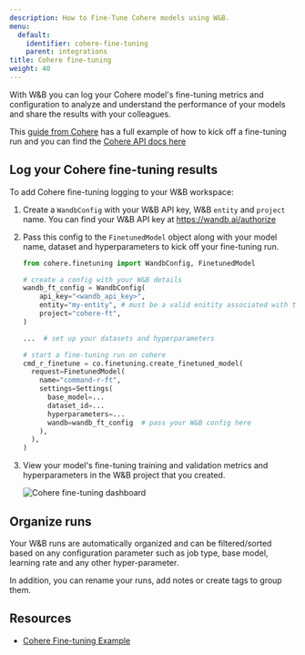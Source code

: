 ```yaml
---
description: How to Fine-Tune Cohere models using W&B.
menu:
  default:
    identifier: cohere-fine-tuning
    parent: integrations
title: Cohere fine-tuning
weight: 40
---
```

With W&B you can log your Cohere model's fine-tuning metrics and configuration to analyze and understand the performance of your models and share the results with your colleagues.

This [guide from Cohere](https://docs.cohere.com/page/convfinqa-finetuning-wandb) has a full example of how to kick off a fine-tuning run and you can find the [Cohere API docs here](https://docs.cohere.com/reference/createfinetunedmodel#request.body.settings.wandb)

## Log your Cohere fine-tuning results

To add Cohere fine-tuning logging to your W&B workspace:

1. Create a `WandbConfig` with your W&B API key, W&B `entity` and `project` name. You can find your W&B API key at https://wandb.ai/authorize

2. Pass this config to the `FinetunedModel` object along with your model name, dataset and hyperparameters to kick off your fine-tuning run.


    ```python
    from cohere.finetuning import WandbConfig, FinetunedModel

    # create a config with your W&B details
    wandb_ft_config = WandbConfig(
        api_key="<wandb_api_key>",
        entity="my-entity", # must be a valid enitity associated with the provided API key
        project="cohere-ft",
    )

    ...  # set up your datasets and hyperparameters

    # start a fine-tuning run on cohere
    cmd_r_finetune = co.finetuning.create_finetuned_model(
      request=FinetunedModel(
        name="command-r-ft",
        settings=Settings(
          base_model=...
          dataset_id=...
          hyperparameters=...
          wandb=wandb_ft_config  # pass your W&B config here
        ),
      ),
    )
    ```

3. View your model's fine-tuning training and validation metrics and hyperparameters in the W&B project that you created.

    <Frame>
        <img src="/images/integrations/cohere_ft.png" alt="Cohere fine-tuning dashboard"  />
    </Frame>


## Organize runs

Your W&B runs are automatically organized and can be filtered/sorted based on any configuration parameter such as job type, base model, learning rate and any other hyper-parameter.

In addition, you can rename your runs, add notes or create tags to group them.


## Resources

* [Cohere Fine-tuning Example](https://github.com/cohere-ai/notebooks/blob/kkt_ft_cookbooks/notebooks/finetuning/convfinqa_finetuning_wandb.ipynb)